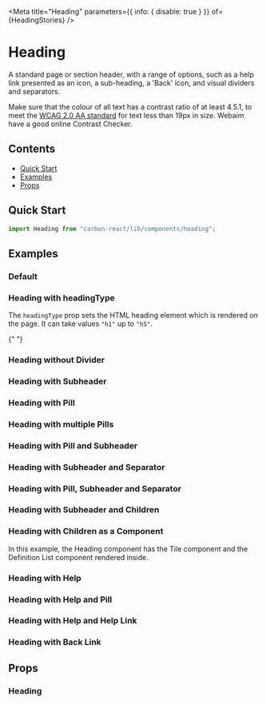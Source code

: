 

<Meta
  title="Heading"
  parameters={{ info: { disable: true } }}
  of={HeadingStories}
/>

# Heading

A standard page or section header, with a range of options, such as a help link presented as an icon, a sub-heading, a 'Back' icon, and visual dividers and separators.

Make sure that the colour of all text has a contrast ratio of at least 4.5.1,
to meet the [WCAG 2.0 AA standard](https://www.w3.org/TR/UNDERSTANDING-WCAG20/visual-audio-contrast-contrast.html "WCAG 2.0 AA standard") for text less than 19px in size.
Webaim have a good online Contrast Checker.

## Contents

- [Quick Start](#quick-start)
- [Examples](#examples)
- [Props](#props)

## Quick Start

```javascript
import Heading from "carbon-react/lib/components/heading";
```

## Examples

### Default

<Canvas name="default" of={HeadingStories.Default} />

### Heading with headingType

The `headingType` prop sets the HTML heading element which is rendered on the page. It can take values `"h1"` up to `"h5"`.

<Canvas name="with headingType" of={HeadingStories.WithHeadingType} />{" "}

### Heading without Divider

<Canvas name="without Divider" of={HeadingStories.WithoutDivider} />

### Heading with Subheader

<Canvas name="with subheader" of={HeadingStories.WithSubheader} />

### Heading with Pill

<Canvas name="with pill" of={HeadingStories.WithPill} />

### Heading with multiple Pills

<Canvas name="with multiple pills" of={HeadingStories.WithMultiplePills} />

### Heading with Pill and Subheader

<Canvas
  name="with pill and subheader"
  of={HeadingStories.WithPillAndSubheader}
/>

### Heading with Subheader and Separator

<Canvas
  name="with subheader and separator"
  of={HeadingStories.WithSubheaderSeperator}
/>

### Heading with Pill, Subheader and Separator

<Canvas
  name="with pill, subheader and separator"
  of={HeadingStories.WithPillSubheaderSeperator}
/>

### Heading with Subheader and Children

<Canvas
  name="with subheader and children"
  of={HeadingStories.WithSubheaderChildren}
/>

### Heading with Children as a Component

In this example, the Heading component has the Tile component and the Definition List component rendered inside.

<Canvas
  name="with children as component"
  of={HeadingStories.WithChildrenComponent}
/>

### Heading with Help

<Canvas name="with help" of={HeadingStories.WithHelp} />

### Heading with Help and Pill

<Canvas name="with help and pill" of={HeadingStories.WithHelpPill} />

### Heading with Help and Help Link

<Canvas name="with help link" of={HeadingStories.WithHelpLink} />

### Heading with Back Link

<Canvas name="with back link" of={HeadingStories.WithBackLink} />

## Props

### Heading

<ArgTypes of={HeadingStories} />
